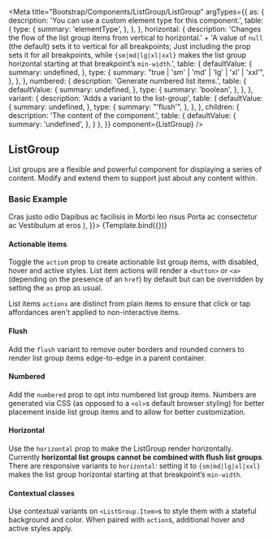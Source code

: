 

<Meta
    title="Bootstrap/Components/ListGroup/ListGroup"
    argTypes={{
        as: {
            description: 'You can use a custom element type for this component.',
            table: {
                type: {
                    summary: 'elementType',
                },
            },
        },
        horizontal: {
            description: 'Changes the flow of the list group items from vertical to horizontal.' +
                'A value of `null` (the default) sets it to vertical for all breakpoints; Just including the prop sets it for all breakpoints, while `{sm|md|lg|xl|xxl}` makes the list group horizontal starting at that breakpoint’s `min-width`.',
            table: {
                defaultValue: {
                    summary: undefined,
                },
                type: {
                    summary: "true | 'sm' | 'md' | 'lg' | 'xl' | 'xxl'",
                },
            },
        },
        numbered: {
            description: 'Generate numbered list items.',
            table: {
                defaultValue: {
                    summary: undefined,
                },
                type: {
                    summary: 'boolean',
                },
            },
        },
        variant: {
            description: 'Adds a variant to the list-group',
            table: {
                defaultValue: {
                    summary: undefined,
                },
                type: {
                    summary: "'flush'",
                },
            },
        },
        children: {
            description: 'The content of the component.',
            table: {
                defaultValue: {
                    summary: 'undefined',
                },
            }
        },
    }}
    component={ListGroup}
/>


## ListGroup

List groups are a flexible and powerful component for displaying a series of content. Modify and extend them to support just about any content within.

### Basic Example
<Canvas>
    <Story
        name="Demo"
        args={{
            variant: undefined,
            as: 'ul',
            horizontal: undefined,
            numbered: undefined,
            children: (
                <>
                    <ListGroup.Item>Cras justo odio</ListGroup.Item>
                    <ListGroup.Item>Dapibus ac facilisis in</ListGroup.Item>
                    <ListGroup.Item>Morbi leo risus</ListGroup.Item>
                    <ListGroup.Item>Porta ac consectetur ac</ListGroup.Item>
                    <ListGroup.Item>Vestibulum at eros</ListGroup.Item>
                </>
            ),
        }}>
        {Template.bind({})}
    </Story>
</Canvas>

<ArgsTable story="Demo" />

#### Actionable items

Toggle the `actio`n prop to create actionable list group items, with disabled, hover and active styles. List item actions will render a `<button>` or `<a>` (depending on the presence of an `href`) by default but can be overridden by setting the `as` prop as usual.

List items `actions` are distinct from plain items to ensure that click or tap affordances aren't applied to non-interactive items.

<Canvas>
    <Story id="bootstrap-components-listgroup-listgroup--actionable" />
</Canvas>

#### Flush

Add the `flush` variant to remove outer borders and rounded corners to render list group items edge-to-edge in a parent container.

<Canvas>
    <Story id="bootstrap-components-listgroup-listgroup--flush" />
</Canvas>

#### Numbered

Add the `numbered` prop to opt into numbered list group items. Numbers are generated via CSS (as opposed to a `<ol>`s default browser styling) for better placement inside list group items and to allow for better customization.

<Canvas>
    <Story id="bootstrap-components-listgroup-listgroup--numbered" />
</Canvas>

#### Horizontal

Use the `horizontal` prop to make the ListGroup render horizontally. Currently <b>horizontal list groups cannot be combined with flush list groups</b>.
There are responsive variants to `horizontal`: setting it to `{sm|md|lg|xl|xxl}` makes the list group horizontal starting at that breakpoint’s `min-width`.

<Canvas>
    <Story id="bootstrap-components-listgroup-listgroup--horizontal" />
</Canvas>

#### Contextual classes

Use contextual variants on `<ListGroup.Item>`s to style them with a stateful background and color.
When paired with `action`s, additional hover and active styles apply.

<Canvas>
    <Story id="bootstrap-components-listgroup-listgroup--contextual-classes" />
</Canvas>
